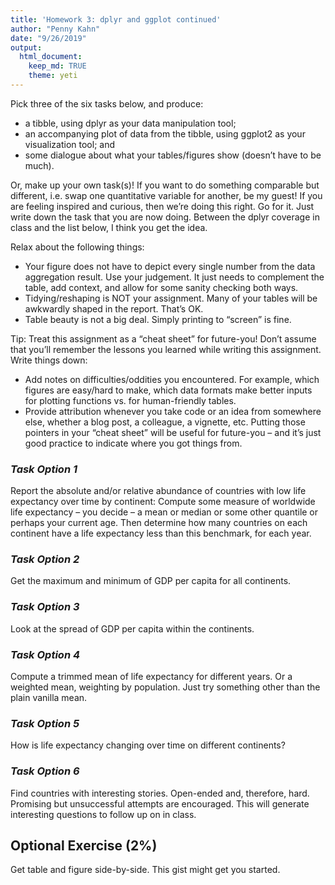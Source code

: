 ```yaml
---
title: 'Homework 3: dplyr and ggplot continued'
author: "Penny Kahn"
date: "9/26/2019"
output: 
  html_document:
    keep_md: TRUE
    theme: yeti
---
```


Pick three of the six tasks below, and produce:

* a tibble, using dplyr as your data manipulation tool;
* an accompanying plot of data from the tibble, using ggplot2 as your visualization tool; and
* some dialogue about what your tables/figures show (doesn’t have to be much).

Or, make up your own task(s)! If you want to do something comparable but different, i.e. swap one quantitative variable for another, be my guest! If you are feeling inspired and curious, then we’re doing this right. Go for it. Just write down the task that you are now doing. Between the dplyr coverage in class and the list below, I think you get the idea.

Relax about the following things:

* Your figure does not have to depict every single number from the data aggregation result. Use your judgement. It just needs to complement the table, add context, and allow for some sanity checking both ways.
* Tidying/reshaping is NOT your assignment. Many of your tables will be awkwardly shaped in the report. That’s OK.
* Table beauty is not a big deal. Simply printing to “screen” is fine.

Tip: Treat this assignment as a “cheat sheet” for future-you! Don’t assume that you’ll remember the lessons you learned while writing this assignment. Write things down:

* Add notes on difficulties/oddities you encountered. For example, which figures are easy/hard to make, which data formats make better inputs for plotting functions vs. for human-friendly tables.
* Provide attribution whenever you take code or an idea from somewhere else, whether a blog post, a colleague, a vignette, etc. Putting those pointers in your “cheat sheet” will be useful for future-you – and it’s just good practice to indicate where you got things from.

### _Task Option 1_
Report the absolute and/or relative abundance of countries with low life expectancy over time by continent: Compute some measure of worldwide life expectancy – you decide – a mean or median or some other quantile or perhaps your current age. Then determine how many countries on each continent have a life expectancy less than this benchmark, for each year.

### _Task Option 2_
Get the maximum and minimum of GDP per capita for all continents.

### _Task Option 3_
Look at the spread of GDP per capita within the continents.

### _Task Option 4_
Compute a trimmed mean of life expectancy for different years. Or a weighted mean, weighting by population. Just try something other than the plain vanilla mean.

### _Task Option 5_
How is life expectancy changing over time on different continents?

### _Task Option 6_
Find countries with interesting stories. Open-ended and, therefore, hard. Promising but unsuccessful attempts are encouraged. This will generate interesting questions to follow up on in class.

## Optional Exercise (2%)
Get table and figure side-by-side. This gist might get you started.